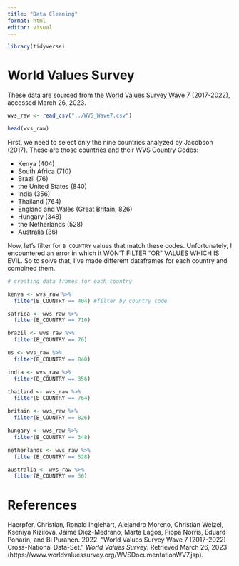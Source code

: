 ```yaml
---
title: "Data Cleaning"
format: html
editor: visual
---
```


```r
library(tidyverse)
```

# World Values Survey

These data are sourced from the [World Values Survey Wave 7 (2017-2022)](https://www.worldvaluessurvey.org/WVSDocumentationWV7.jsp), accessed March 26, 2023.

```r
wvs_raw <- read_csv("../WVS_Wave7.csv")
```

```r
head(wvs_raw)
```

First, we need to select only the nine countries analyzed by Jacobson (2017). These are those countries and their WVS Country Codes:

 - Kenya (404)
 - South Africa (710)
 - Brazil (76)
 - the United States (840)
 - India (356)
 - Thailand (764)
 - England and Wales (Great Britain, 826)
 - Hungary (348)
 - the Netherlands (528)
 - Australia (36)

Now, let's filter for `B_COUNTRY` values that match these codes. Unfortunately, I encountered an error in which it WON'T FILTER "OR" VALUES WHICH IS EVIL. So to solve that, I've made different dataframes for each country and combined them.

```r
# creating data frames for each country

kenya <- wvs_raw %>% 
  filter(B_COUNTRY == 404) #filter by country code

safrica <- wvs_raw %>% 
  filter(B_COUNTRY == 710)

brazil <- wvs_raw %>% 
  filter(B_COUNTRY == 76)

us <- wvs_raw %>% 
  filter(B_COUNTRY == 840)

india <- wvs_raw %>% 
  filter(B_COUNTRY == 356)

thailand <- wvs_raw %>% 
  filter(B_COUNTRY == 764)

britain <- wvs_raw %>% 
  filter(B_COUNTRY == 826)

hungary <- wvs_raw %>% 
  filter(B_COUNTRY == 348)

netherlands <- wvs_raw %>% 
  filter(B_COUNTRY == 528)

australia <- wvs_raw %>% 
  filter(B_COUNTRY == 36)
```





# References

Haerpfer, Christian, Ronald Inglehart, Alejandro Moreno, Christian Welzel, Kseniya Kizilova, Jaime Diez-Medrano, Marta Lagos, Pippa Norris, Eduard Ponarin, and Bi Puranen. 2022. “World Values Survey Wave 7 (2017-2022) Cross-National Data-Set.” *World Values Survey*. Retrieved March 26, 2023 (https://www.worldvaluessurvey.org/WVSDocumentationWV7.jsp).